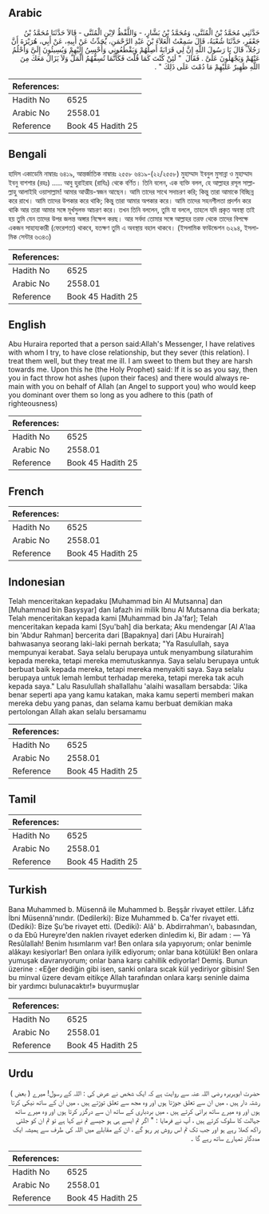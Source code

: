 ## Arabic


<div dir="rtl" lang="ar" style={{fontSize:'larger',backgroundColor:'#f8f9fa',padding:20}}>
حَدَّثَنِي مُحَمَّدُ بْنُ الْمُثَنَّى، وَمُحَمَّدُ بْنُ بَشَّارٍ، - وَاللَّفْظُ لاِبْنِ الْمُثَنَّى - قَالاَ حَدَّثَنَا مُحَمَّدُ بْنُ جَعْفَرٍ، حَدَّثَنَا شُعْبَةُ، قَالَ سَمِعْتُ الْعَلاَءَ بْنَ عَبْدِ الرَّحْمَنِ، يُحَدِّثُ عَنْ أَبِيهِ، عَنْ أَبِي، هُرَيْرَةَ أَنَّ رَجُلاً، قَالَ يَا رَسُولَ اللَّهِ إِنَّ لِي قَرَابَةً أَصِلُهُمْ وَيَقْطَعُونِي وَأُحْسِنُ إِلَيْهِمْ وَيُسِيئُونَ إِلَىَّ وَأَحْلُمُ عَنْهُمْ وَيَجْهَلُونَ عَلَىَّ ‏.‏ فَقَالَ ‏ "‏ لَئِنْ كُنْتَ كَمَا قُلْتَ فَكَأَنَّمَا تُسِفُّهُمُ الْمَلَّ وَلاَ يَزَالُ مَعَكَ مِنَ اللَّهِ ظَهِيرٌ عَلَيْهِمْ مَا دُمْتَ عَلَى ذَلِكَ ‏"‏ ‏.‏
</div>
<div style={{backgroundColor:'#f8f9fa',padding:20, marginBottom: 10}}><table> <thead> <tr> <th>References:</th> <th></th> </tr> </thead> <tbody><tr><td>Hadith No</td><td>6525</td></tr><tr><td>Arabic No</td><td>2558.01</td></tr><tr><td>Reference</td><td>Book 45 Hadith 25</td></tr></tbody></table></div>

## Bengali


<div dir="ltr" lang="bn" style={{fontSize:'larger',backgroundColor:'#f8f9fa',padding:20}}>
হাদিস একাডেমি নাম্বারঃ ৬৪১৯, আন্তর্জাতিক নাম্বারঃ ২৫৫৮ ৬৪১৯-(২২/২৫৫৮) মুহাম্মাদ ইবনুল মুসান্না ও মুহাম্মাদ ইবনু বাশশার (রহঃ) ..... আবু হুরাইরাহ (রাযিঃ) থেকে বর্ণিত। তিনি বলেন, এক ব্যক্তি বলল, হে আল্লাহর রসূল সাল্লাল্লাহু আলাইহি ওয়াসাল্লাম! আমার আত্মীয়-স্বজন আছেন। আমি তাদের সাথে সদাচরণ করি; কিন্তু তারা আমাকে বিচ্ছিন্ন করে রাখে। আমি তাদের উপকার করে থাকি; কিন্তু তারা আমার অপকার করে। আমি তাদের সহনশীলতা প্রদর্শন করে থাকি আর তারা আমার সঙ্গে মূৰ্খসুলভ আচরণ করে। তখন তিনি বললেন, তুমি যা বললে, তাহলে যদি প্রকৃত অবস্থা তাই হয় তুমি যেন তাদের উপর জলন্ত অঙ্গার নিক্ষেপ করছ। আর সর্বদা তোমার সঙ্গে আল্লাহর তরফ থেকে তাদের বিপক্ষে একজন সাহায্যকারী (ফেরেশতা) থাকবে, যতক্ষণ তুমি এ অবস্থায় বহাল থাকবে। (ইসলামিক ফাউন্ডেশন ৬২৯৪, ইসলামিক সেন্টার ৬৩৪৩)
</div>
<div style={{backgroundColor:'#f8f9fa',padding:20, marginBottom: 10}}><table> <thead> <tr> <th>References:</th> <th></th> </tr> </thead> <tbody><tr><td>Hadith No</td><td>6525</td></tr><tr><td>Arabic No</td><td>2558.01</td></tr><tr><td>Reference</td><td>Book 45 Hadith 25</td></tr></tbody></table></div>

## English


<div dir="ltr" lang="en" style={{fontSize:'larger',backgroundColor:'#f8f9fa',padding:20}}>
Abu Huraira reported that a person said:Allah's Messenger, I have relatives with whom I try, to have close relationship, but they sever (this relation). I treat them well, but they treat me ill. I am sweet to them but they are harsh towards me. Upon this he (the Holy Prophet) said: If it is so as you say, then you in fact throw hot ashes (upon their faces) and there would always remain with you on behalf of Allah (an Angel to support you) who would keep you dominant over them so long as you adhere to this (path of righteousness)
</div>
<div style={{backgroundColor:'#f8f9fa',padding:20, marginBottom: 10}}><table> <thead> <tr> <th>References:</th> <th></th> </tr> </thead> <tbody><tr><td>Hadith No</td><td>6525</td></tr><tr><td>Arabic No</td><td>2558.01</td></tr><tr><td>Reference</td><td>Book 45 Hadith 25</td></tr></tbody></table></div>

## French


<div dir="ltr" lang="fr" style={{fontSize:'larger',backgroundColor:'#f8f9fa',padding:20}}>

</div>
<div style={{backgroundColor:'#f8f9fa',padding:20, marginBottom: 10}}><table> <thead> <tr> <th>References:</th> <th></th> </tr> </thead> <tbody><tr><td>Hadith No</td><td>6525</td></tr><tr><td>Arabic No</td><td>2558.01</td></tr><tr><td>Reference</td><td>Book 45 Hadith 25</td></tr></tbody></table></div>

## Indonesian


<div dir="ltr" lang="id" style={{fontSize:'larger',backgroundColor:'#f8f9fa',padding:20}}>
Telah menceritakan kepadaku [Muhammad bin Al Mutsanna] dan [Muhammad bin Basysyar] dan lafazh ini milik Ibnu Al Mutsanna dia berkata; Telah menceritakan kepada kami [Muhammad bin Ja'far]; Telah menceritakan kepada kami [Syu'bah] dia berkata; Aku mendengar [Al A'laa bin 'Abdur Rahman] bercerita dari [Bapaknya] dari [Abu Hurairah] bahwasanya seorang laki-laki pernah berkata; "Ya Rasulullah, saya mempunyai kerabat. Saya selalu berupaya untuk menyambung silaturahim kepada mereka, tetapi mereka memutuskannya. Saya selalu berupaya untuk berbuat baik kepada mereka, tetapi mereka menyakiti saya. Saya selalu berupaya untuk lemah lembut terhadap mereka, tetapi mereka tak acuh kepada saya." Lalu Rasulullah shallallahu 'alaihi wasallam bersabda: 'Jika benar seperti apa yang kamu katakan, maka kamu seperti memberi makan mereka debu yang panas, dan selama kamu berbuat demikian maka pertolongan Allah akan selalu bersamamu
</div>
<div style={{backgroundColor:'#f8f9fa',padding:20, marginBottom: 10}}><table> <thead> <tr> <th>References:</th> <th></th> </tr> </thead> <tbody><tr><td>Hadith No</td><td>6525</td></tr><tr><td>Arabic No</td><td>2558.01</td></tr><tr><td>Reference</td><td>Book 45 Hadith 25</td></tr></tbody></table></div>

## Tamil


<div dir="ltr" lang="ta" style={{fontSize:'larger',backgroundColor:'#f8f9fa',padding:20}}>

</div>
<div style={{backgroundColor:'#f8f9fa',padding:20, marginBottom: 10}}><table> <thead> <tr> <th>References:</th> <th></th> </tr> </thead> <tbody><tr><td>Hadith No</td><td>6525</td></tr><tr><td>Arabic No</td><td>2558.01</td></tr><tr><td>Reference</td><td>Book 45 Hadith 25</td></tr></tbody></table></div>

## Turkish


<div dir="ltr" lang="tr" style={{fontSize:'larger',backgroundColor:'#f8f9fa',padding:20}}>
Bana Muhammed b. Müsennâ ile Muhammed b. Beşşâr rivayet ettiler. Lâfız İbni Müsennâ'nındır. (Dedilerki): Bize Muhammed b. Ca'fer rivayet etti. (Dediki): Bize Şu'be rivayet etti. (Dediki): Alâ' b. Abdirrahman'ı, babasından, o da Ebû Hureyre'den naklen rivayet ederken dinledim ki, Bir adam : — Yâ Resûlallah! Benim hısımlarım var! Ben onlara sıla yapıyorum; onlar benimle alâkayı kesiyorlar! Ben onlara iyilik ediyorum; onlar bana kötülük! Ben onlara yumuşak davranıyorum; onlar bana karşı cahillik ediyorlar! Demiş. Bunun üzerine : «Eğer dediğin gibi isen, sanki onlara sıcak kül yediriyor gibisin! Sen bu minval üzere devam eitikçe Allah tarafından onlara karşı seninle daima bir yardımcı bulunacaktır!» buyurmuşlar
</div>
<div style={{backgroundColor:'#f8f9fa',padding:20, marginBottom: 10}}><table> <thead> <tr> <th>References:</th> <th></th> </tr> </thead> <tbody><tr><td>Hadith No</td><td>6525</td></tr><tr><td>Arabic No</td><td>2558.01</td></tr><tr><td>Reference</td><td>Book 45 Hadith 25</td></tr></tbody></table></div>

## Urdu


<div dir="rtl" lang="ur" style={{fontSize:'larger',backgroundColor:'#f8f9fa',padding:20}}>
حضرت ابوہریرہ رضی اللہ عنہ سے روایت ہے کہ ایک شخص نے عرض کی : اللہ کے رسول! میرے ( بعض ) رشتہ دار ہیں ، میں ان سے تعلق جوڑتا ہوں اور وہ مجھ سے تعلق توڑتے ہیں ، میں ان کے ساتھ نیکی کرتا ہوں اور وہ میرے ساتھ برائی کرتے ہیں ، میں بردباری کے ساتھ ان سے درگزر کرتا ہوں اور وہ میرے ساتھ جہالت کا سلوک کرتے ہیں ، آپ نے فرمایا : " اگر تم ایسے ہی ہو جیسے تم نے کہا ہے تو تم ان کو جلتی راکھ کھلا رہے ہو اور جب تک تم اس روش پر رہو گے ، ان کے مقابلے میں اللہ کی طرف سے ہمیشہ ایک مددگار تمہارے ساتھ رہے گا ۔
</div>
<div style={{backgroundColor:'#f8f9fa',padding:20, marginBottom: 10}}><table> <thead> <tr> <th>References:</th> <th></th> </tr> </thead> <tbody><tr><td>Hadith No</td><td>6525</td></tr><tr><td>Arabic No</td><td>2558.01</td></tr><tr><td>Reference</td><td>Book 45 Hadith 25</td></tr></tbody></table></div>